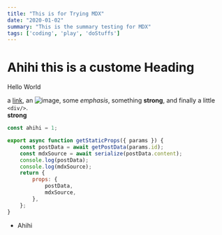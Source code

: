 ```yaml
---
title: "This is for Trying MDX"
date: "2020-01-02"
summary: "This is the summary testing for MDX"
tags: ['coding', 'play', 'doStuffs']
---
```


# Ahihi this is a custome Heading

<Test>
    <Something>Hello World </Something>
</Test> 

a [link](https://example.com), an ![image](./image.png), some *emphasis*,
something **strong**, and finally a little `<div/>`.  
**strong**

```javascript file=testing.js highlights=1,3-9
const ahihi = 1;

export async function getStaticProps({ params }) {
    const postData = await getPostData(params.id);
    const mdxSource = await serialize(postData.content);
    console.log(postData);
    console.log(mdxSource);
    return {
        props: {
            postData,
            mdxSource,
        },
    };
}
```
* Ahihi
